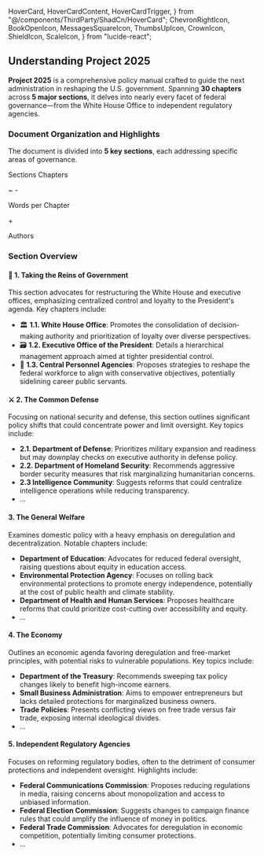   HoverCard,
  HoverCardContent,
  HoverCardTrigger,
} from "@/components/ThirdParty/ShadCn/HoverCard";
  ChevronRightIcon,
  BookOpenIcon,
  MessagesSquareIcon,
  ThumbsUpIcon,
  CrownIcon,
  ShieldIcon,
  ScaleIcon,
} from "lucide-react";


## Understanding Project 2025

**Project 2025** is a comprehensive policy manual crafted to guide the next administration in reshaping the U.S. government. Spanning **30 chapters** across **5 major sections**, it delves into nearly every facet of federal governance—from the White House Office to independent regulatory agencies. 

### Document Organization and Highlights

The document is divided into **5 key sections**, each addressing specific areas of governance.

<div className="flex flex-col lg:flex-row gap-4 my-4">
  <Card>
    <CardHeader className="flex justify-center mb-0 pb-0">
      <Ticker className="text-4xl bold" value={5} />
    </CardHeader>
    <CardFooter className="py-0 mt-3 justify-center font-bold">
      Sections
    </CardFooter>
  </Card>
  <Card>
    <CardHeader className="flex justify-center mb-0 pb-0">
      <Ticker className="text-4xl bold" value={30} />
    </CardHeader>
    <CardFooter className="py-0 mt-3 justify-center font-bold">
      Chapters
    </CardFooter>
  </Card>
  <Card>
    <CardHeader className="flex justify-center mb-0 pb-0 gap-3">
      <p className="flex justify-center text-4xl bold m-0 p-0">~<Ticker  value={4_000} /> - <Ticker value={6_000} /></p>
    </CardHeader>
    <CardFooter className="py-0 mt-3 justify-center font-bold">
      Words per Chapter
    </CardFooter>
  </Card>
  <Card>
    <CardHeader className="flex justify-center mb-0 pb-0 gap-3">
      <p className="flex justify-center text-4xl bold m-0 p-0"><Ticker  value={100} />+</p>
    </CardHeader>
    <CardFooter className="py-0 mt-3 justify-center font-bold">
      Authors
    </CardFooter>
  </Card>
</div>

### Section Overview

#### 👑 <Link to="/project2025/taking-the-reins-of-government">**1. Taking the Reins of Government**</Link>
This section advocates for restructuring the White House and executive offices, emphasizing centralized control and loyalty to the President's agenda. Key chapters include:
- 🏛️ <Link to="/project2025/taking-the-reins-of-government/white-house-office">**1.1. White House Office**</Link>: Promotes the consolidation of decision-making authority and prioritization of loyalty over diverse perspectives.
- 🗃️ **1.2. Executive Office of the President**: Details a hierarchical management approach aimed at tighter presidential control.
- 📇 **1.3. Central Personnel Agencies**: Proposes strategies to reshape the federal workforce to align with conservative objectives, potentially sidelining career public servants.

#### ⚔️ **2. The Common Defense**
Focusing on national security and defense, this section outlines significant policy shifts that could concentrate power and limit oversight. Key topics include:
- **2.1. Department of Defense**: Prioritizes military expansion and readiness but may downplay checks on executive authority in defense policy.
- **2.2. Department of Homeland Security**: Recommends aggressive border security measures that risk marginalizing humanitarian concerns.
- **2.3 Intelligence Community**: Suggests reforms that could centralize intelligence operations while reducing transparency.
- ...

#### **3. The General Welfare**
Examines domestic policy with a heavy emphasis on deregulation and decentralization. Notable chapters include:
- **Department of Education**: Advocates for reduced federal oversight, raising questions about equity in education access.
- **Environmental Protection Agency**: Focuses on rolling back environmental protections to promote energy independence, potentially at the cost of public health and climate stability.
- **Department of Health and Human Services**: Proposes healthcare reforms that could prioritize cost-cutting over accessibility and equity.
- ...

#### **4. The Economy**
Outlines an economic agenda favoring deregulation and free-market principles, with potential risks to vulnerable populations. Key topics include:
- **Department of the Treasury**: Recommends sweeping tax policy changes likely to benefit high-income earners.
- **Small Business Administration**: Aims to empower entrepreneurs but lacks detailed protections for marginalized business owners.
- **Trade Policies**: Presents conflicting views on free trade versus fair trade, exposing internal ideological divides.
- ...

#### **5. Independent Regulatory Agencies**
Focuses on reforming regulatory bodies, often to the detriment of consumer protections and independent oversight. Highlights include:
- **Federal Communications Commission**: Proposes reducing regulations in media, raising concerns about monopolization and access to unbiased information.
- **Federal Election Commission**: Suggests changes to campaign finance rules that could amplify the influence of money in politics.
- **Federal Trade Commission**: Advocates for deregulation in economic competition, potentially limiting consumer protections.
- ...